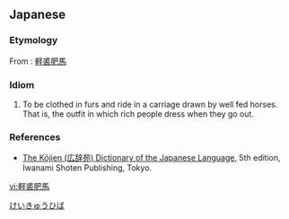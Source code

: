 ==Japanese==
{{ja-kanjitab|軽|裘|肥|馬}}

===Etymology===
From {{etyl|ltc|ja}}: [[軽裘肥馬]]

===Idiom===
{{ja-pos|idiom|けいきゅうひば}}

# To be clothed in furs and ride in a carriage drawn by well fed horses. That is, the outfit in which rich people dress when they go out.

===References===
* [[w:Kōjien|The Kōjien (広辞苑) Dictionary of the Japanese Language]], 5th edition, Iwanami Shoten Publishing, Tokyo.
[[Category:Japanese idioms|けいきゅうひば]]

[[vi:軽裘肥馬]]